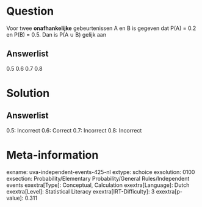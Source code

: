 Question
========

Voor twee **onafhankelijke** gebeurtenissen A en B is gegeven dat P(A) =
0.2 en P(B) = 0.5. Dan is P(A ∪ B) gelijk aan

Answerlist
----------

0.5
0.6
0.7
0.8

Solution
========

Answerlist
----------

0.5: Incorrect
0.6: Correct
0.7: Incorrect
0.8: Incorrect

Meta-information
================
exname: uva-independent-events-425-nl
extype: schoice
exsolution: 0100
exsection: Probability/Elementary Probability/General Rules/Independent events
exextra[Type]: Conceptual, Calculation
exextra[Language]: Dutch
exextra[Level]: Statistical Literacy
exextra[IRT-Difficulty]: 3
exextra[p-value]: 0.311
